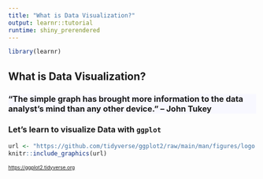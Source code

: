 ```yaml
---
title: "What is Data Visualization?"
output: learnr::tutorial
runtime: shiny_prerendered
---
```

```r
library(learnr)
```

<style>
.background {
    background-color: ghostwhite; 
}
</style>

## What is Data Visualization?

### "The simple graph has brought more information to the data analyst’s mind than any other device."  -- John Tukey {.background}

### Let's learn to visualize Data with `ggplot`
```r
url <- "https://github.com/tidyverse/ggplot2/raw/main/man/figures/logo.png"
knitr::include_graphics(url)
```
  
<font size = "1">[https://ggplot2.tidyverse.org](https://ggplot2.tidyverse.org)</font>  
  